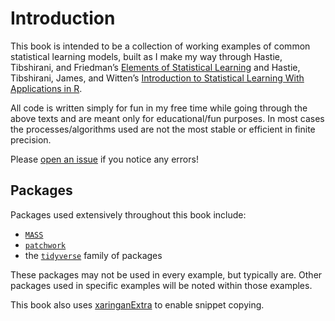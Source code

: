 # Introduction

This book is intended to be a collection of working examples of common statistical learning models, built as I make my way through Hastie, Tibshirani, and Friedman's [Elements of Statistical Learning](https://web.stanford.edu/~hastie/ElemStatLearn/){target="_blank"} and Hastie, Tibshirani, James, and Witten's [Introduction to Statistical Learning With Applications in R](https://www.statlearning.com/){target="_blank"}.

All code is written simply for fun in my free time while going through the above texts and are meant only for educational/fun purposes. In most cases the processes/algorithms used are not the most stable or efficient in finite precision.

Please [open an issue](https://github.com/my-cabbages/ESL_ISLR/issues){target="_blank"} if you notice any errors!

## Packages

Packages used extensively throughout this book include:

- [`MASS`](https://cran.r-project.org/web/packages/MASS/MASS.pdf){target="_blank"}
- [`patchwork`](https://patchwork.data-imaginist.com/){target="_blank"}
- the [`tidyverse`](https://www.tidyverse.org/){target="_blank"} family of packages

These packages may not be used in every example, but typically are. Other packages used in specific examples will be noted within those examples.

This book also uses [xaringanExtra](https://github.com/gadenbuie/xaringanExtra){target="_blank"} to enable snippet copying.
